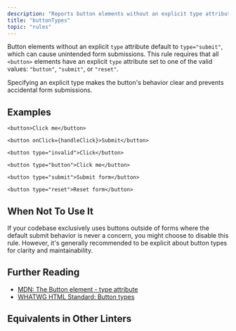 ```yaml
---
description: "Reports button elements without an explicit type attribute."
title: "buttonTypes"
topic: "rules"
---
```



<RuleSummary plugin="jsx" rule="buttonTypes" />

Button elements without an explicit `type` attribute default to `type="submit"`, which can cause unintended form submissions.
This rule requires that all `<button>` elements have an explicit `type` attribute set to one of the valid values: `"button"`, `"submit"`, or `"reset"`.

Specifying an explicit type makes the button's behavior clear and prevents accidental form submissions.

## Examples

<Tabs>
<TabItem label="❌ Incorrect">

```tsx
<button>Click me</button>
```

```tsx
<button onClick={handleClick}>Submit</button>
```

```tsx
<button type="invalid">Click</button>
```

</TabItem>
<TabItem label="✅ Correct">

```tsx
<button type="button">Click me</button>
```

```tsx
<button type="submit">Submit form</button>
```

```tsx
<button type="reset">Reset form</button>
```

</TabItem>
</Tabs>

## When Not To Use It

If your codebase exclusively uses buttons outside of forms where the default submit behavior is never a concern, you might choose to disable this rule.
However, it's generally recommended to be explicit about button types for clarity and maintainability.

## Further Reading

- [MDN: The Button element - type attribute](https://developer.mozilla.org/en-US/docs/Web/HTML/Element/button#type)
- [WHATWG HTML Standard: Button types](https://html.spec.whatwg.org/multipage/form-elements.html#attr-button-type)

## Equivalents in Other Linters

<RuleEquivalents pluginId="jsx" ruleId="buttonTypes" />
